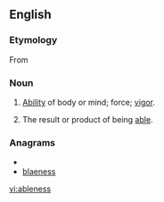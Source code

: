 ==English==

===Etymology===
From {{suffix|able|ness}}

===Noun===
{{en-noun|-|es}}

#{{obsolete|rare|uncountable}} [[ability|Ability]] of body or mind; force; [[vigor]].
# {{countable}} The result or product of being [[able]].

===Anagrams===
* {{alphagram|abeelnss}}
* [[blaeness#English|blaeness]]


[[vi:ableness]]